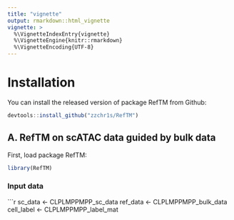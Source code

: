 ```yaml
---
title: "vignette"
output: rmarkdown::html_vignette
vignette: >
  %\VignetteIndexEntry{vignette}
  %\VignetteEngine{knitr::rmarkdown}
  %\VignetteEncoding{UTF-8}
---
```


# Installation
You can install the released version of package RefTM from Github:
```javascript
devtools::install_github("zzchr1s/RefTM")
```

## A. RefTM on scATAC data guided by bulk data

First, load package RefTM:

```r
library(RefTM)
```

### Input data

```r
sc_data <- CLPLMPPMPP_sc_data
ref_data <- CLPLMPPMPP_bulk_data
cell_label <- CLPLMPPMPP_label_mat

